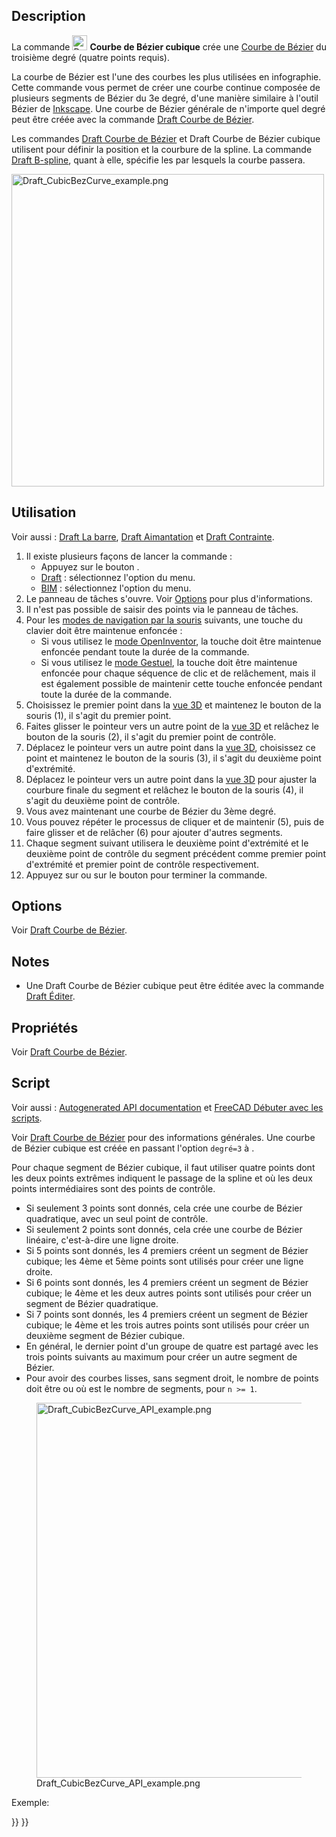<languages/>

{{Docnav/fr
|[[Draft_BSpline/fr|B-spline]]
|[[Draft_BezCurve/fr|Courbe de Bézier]]
|[[Draft_Workbench/fr|Atelier Draft]]
|IconL=Draft_BSpline.svg
|IconR=Draft_BezCurve.svg
|IconC=Workbench_Draft.svg
}}

{{GuiCommand/fr
|Name=Draft CubicBezCurve
|Name/fr=Draft Courbe de Bézier cubique
|MenuLocation=Draft : Formes → Outils de Bézier → Courbe de Bézier cubique<br><br>BIM : Formes 2D → Courbe de Bézier cubique
|Workbenches=[[Draft_Workbench/fr|Draft]], [[BIM_Workbench/fr|BIM]]
|Version=0.19
|SeeAlso=[[Draft_BezCurve/fr|Draft Courbe de Bézier]], [[Draft_BSpline/fr|Draft B-spline]]
}}

==Description==

La commande [[Image:Draft_CubicBezCurve.svg|24px]] '''Courbe de Bézier cubique''' crée une [https://fr.wikipedia.org/wiki/Courbe_de_B%C3%A9zier Courbe de Bézier] du troisième degré (quatre points requis).

La courbe de Bézier est l'une des courbes les plus utilisées en infographie. Cette commande vous permet de créer une courbe continue composée de plusieurs segments de Bézier du 3e degré, d'une manière similaire à l'outil Bézier de [https://inkscape.org/ Inkscape]. Une courbe de Bézier générale de n'importe quel degré peut être créée avec la commande [[Draft_BezCurve/fr|Draft Courbe de Bézier]].

Les commandes [[Draft_BezCurve/fr|Draft Courbe de Bézier]] et Draft Courbe de Bézier cubique utilisent {{Emphasis|des points de contrôle}} pour définir la position et la courbure de la spline. La commande [[Draft_BSpline/fr|Draft B-spline]], quant à elle, spécifie les {{Emphasis|points exacts}} par lesquels la courbe passera.

[[File:Draft_CubicBezCurve_example.png|500px]]
{{Caption|Spline constituée de trois segments cubiques de Bézier. Le premier segment est défini par quatre points. Les segments suivants réutilisent deux points du segment précédent et ne nécessitent donc que deux points supplémentaires.}}

<span id="Usage"></span>
==Utilisation==

Voir aussi : [[Draft_Tray/fr|Draft La barre]], [[Draft_Snap/fr|Draft Aimantation]] et [[Draft_Constrain/fr|Draft Contrainte]].

# Il existe plusieurs façons de lancer la commande :
#* Appuyez sur le bouton {{Button|[[Image:Draft_CubicBezCurve.svg|16px]] [[Draft_CubicBezCurve/fr|Courbe de Bézier cubique]]}}.
#* [[Draft_Workbench/fr|Draft]] : sélectionnez l'option {{MenuCommand|Formes → Outils de Bézier → [[Image:Draft_CubicBezCurve.svg|16px]] Courbe de Bézier cubique}} du menu.
#* [[BIM_Workbench/fr|BIM]] : sélectionnez l'option {{MenuCommand|Formes 2D → [[Image:Draft_CubicBezCurve.svg|16px]] Courbe de Bézier cubique}} du menu.
# Le panneau de tâches {{MenuCommand|Courbe cubique de Bézier}} s'ouvre. Voir [[#Options|Options]] pour plus d'informations.
# Il n'est pas possible de saisir des points via le panneau de tâches.
# Pour les [[Mouse_navigation/fr|modes de navigation par la souris]] suivants, une touche du clavier doit être maintenue enfoncée :
#* Si vous utilisez le [[Mouse_navigation/fr#Mode_OpenInventor|mode OpenInventor]], la touche {{KEY|Ctrl}} doit être maintenue enfoncée pendant toute la durée de la commande.
#* Si vous utilisez le [[Mouse_navigation/fr#Mode_Gestuel|mode Gestuel]], la touche {{KEY|Alt}} doit être maintenue enfoncée pour chaque séquence de clic et de relâchement, mais il est également possible de maintenir cette touche enfoncée pendant toute la durée de la commande.
# Choisissez le premier point dans la [[3D_view/fr|vue 3D]] et maintenez le bouton de la souris (1), il s'agit du premier point.
# Faites glisser le pointeur vers un autre point de la [[3D_view/fr|vue 3D]] et relâchez le bouton de la souris (2), il s'agit du premier point de contrôle.
# Déplacez le pointeur vers un autre point dans la [[3D_view/fr|vue 3D]], choisissez ce point et maintenez le bouton de la souris (3), il s'agit du deuxième point d'extrémité.
# Déplacez le pointeur vers un autre point dans la [[3D_view/fr|vue 3D]] pour ajuster la courbure finale du segment et relâchez le bouton de la souris (4), il s'agit du deuxième point de contrôle.
# Vous avez maintenant une courbe de Bézier du 3ème degré.
# Vous pouvez répéter le processus de cliquer et de maintenir (5), puis de faire glisser et de relâcher (6) pour ajouter d'autres segments.
# Chaque segment suivant utilisera le deuxième point d'extrémité et le deuxième point de contrôle du segment précédent comme premier point d'extrémité et premier point de contrôle respectivement.
# Appuyez sur {{KEY|Échap}} ou sur le bouton {{Button|Fermer}} pour terminer la commande.

==Options==

Voir [[Draft_BezCurve/fr#Options|Draft Courbe de Bézier]].

== Notes ==

* Une Draft Courbe de Bézier cubique peut être éditée avec la commande [[Draft_Edit/fr|Draft Éditer]].

<span id="Properties"></span>
==Propriétés==

Voir [[Draft_BezCurve/fr#Propri.C3.A9t.C3.A9s|Draft Courbe de Bézier]].

<span id="Scripting"></span>
==Script==

Voir aussi : [https://freecad.github.io/SourceDoc/ Autogenerated API documentation] et [[FreeCAD_Scripting_Basics/fr|FreeCAD Débuter avec les scripts]].

Voir [[Draft_BezCurve/fr|Draft Courbe de Bézier]] pour des informations générales. Une courbe de Bézier cubique est créée en passant l'option <code>degré=3</code> à {{incode|makeBezCurve()}}.

Pour chaque segment de Bézier cubique, il faut utiliser quatre points dont les deux points extrêmes indiquent le passage de la spline et où les deux points intermédiaires sont des points de contrôle.
* Si seulement 3 points sont donnés, cela crée une courbe de Bézier quadratique, avec un seul point de contrôle.
* Si seulement 2 points sont donnés, cela crée une courbe de Bézier linéaire, c'est-à-dire une ligne droite.
* Si 5 points sont donnés, les 4 premiers créent un segment de Bézier cubique; les 4ème et 5ème points sont utilisés pour créer une ligne droite.
* Si 6 points sont donnés, les 4 premiers créent un segment de Bézier cubique; le 4ème et les deux autres points sont utilisés pour créer un segment de Bézier quadratique.
* Si 7 points sont donnés, les 4 premiers créent un segment de Bézier cubique; le 4ème et les trois autres points sont utilisés pour créer un deuxième segment de Bézier cubique.
* En général, le dernier point d'un groupe de quatre est partagé avec les trois points suivants au maximum pour créer un autre segment de Bézier.
* Pour avoir des courbes lisses, sans segment droit, le nombre de points doit être {{incode|3n + 1}} ou {{incode|3n}} où {{incode|n}} est le nombre de segments, pour <code>n >= 1</code>.

[[File:Draft_CubicBezCurve_API_example.png|600px]]

{{Caption|Exemples de courbes de Bézier produites en utilisant 2, 3, 4, 5, 6, 7 et 8 points. Les lignes continues indiquent les segments de Bézier cubiques. Les autres lignes sont quadratiques ou linéaires.}}

Exemple:

{{Code|code=
import FreeCAD as App
import Draft

doc = App.newDocument()

p1 = App.Vector(-3500, 0, 0)
p2 = App.Vector(-3000, 2000, 0)
p3 = App.Vector(-1100, 2000, 0)
p4 = App.Vector(0, 0, 0)

p5 = App.Vector(1500, -2000, 0)
p6 = App.Vector(3000, -1500, 0)
p7 = App.Vector(5000, 0, 0)
p8 = App.Vector(6000, 1500, 0)
rot = App.Rotation()

c1 = Draft.make_circle(100, placement=App.Placement(p1, rot), face=False)
c1.Label = "B1_E1"
c2 = Draft.make_circle(50, placement=App.Placement(p2, rot), face=True)
c2.Label = "B1_c1"
c3 = Draft.make_circle(50, placement=App.Placement(p3, rot), face=True)
c3.Label = "B1_c2"
c4 = Draft.make_circle(100, placement=App.Placement(p4, rot), face=False)
c4.Label = "B1_E2"
c5 = Draft.make_circle(50, placement=App.Placement(p5, rot), face=True)
c5.Label = "B2_c3"
c6 = Draft.make_circle(50, placement=App.Placement(p6, rot), face=True)
c6.Label = "B2_c4"
c7 = Draft.make_circle(100, placement=App.Placement(p7, rot), face=False)
c7.Label = "B2_E3"
c8 = Draft.make_circle(50, placement=App.Placement(p8, rot), face=True)
c8.Label = "B3_c5"

doc.recompute()

B1 = Draft.make_bezcurve([p1, p2], degree=3)
B1.Label = "B_lin"
B1.ViewObject.DrawStyle = "Dashed"

B2 = Draft.make_bezcurve([p1, p2, p3], degree=3)
B2.Label = "B_quad"
B2.ViewObject.DrawStyle = "Dotted"

B3 = Draft.make_bezcurve([p1, p2, p3, p4], degree=3)
B3.Label = "B_cub"
B3.ViewObject.LineWidth = 4

B4 = Draft.make_bezcurve([p1, p2, p3, p4, p5], degree=3)
B4.Label = "B_cub+lin"
B4.ViewObject.DrawStyle = "Dashed"

B5 = Draft.make_bezcurve([p1, p2, p3, p4, p5, p6], degree=3)
B5.Label = "B_cub+quad"
B5.ViewObject.DrawStyle = "Dotted"

B6 = Draft.make_bezcurve([p1, p2, p3, p4, p5, p6, p7], degree=3)
B6.Label = "B_cub+cub"
B6.ViewObject.LineWidth = 2

B7 = Draft.make_bezcurve([p1, p2, p3, p4, p5, p6, p7, p8], degree=3)
B7.Label = "B_cub+cub+lin"
B7.ViewObject.DrawStyle = "Dashed"

doc.recompute()
}}


{{Docnav/fr
|[[Draft_BSpline/fr|B-spline]]
|[[Draft_BezCurve/fr|Courbe de Bézier]]
|[[Draft_Workbench/fr|Atelier Draft]]
|IconL=Draft_BSpline.svg
|IconR=Draft_BezCurve.svg
|IconC=Workbench_Draft.svg
}}

{{Draft Tools navi{{#translation:}}}}
{{Userdocnavi{{#translation:}}}}